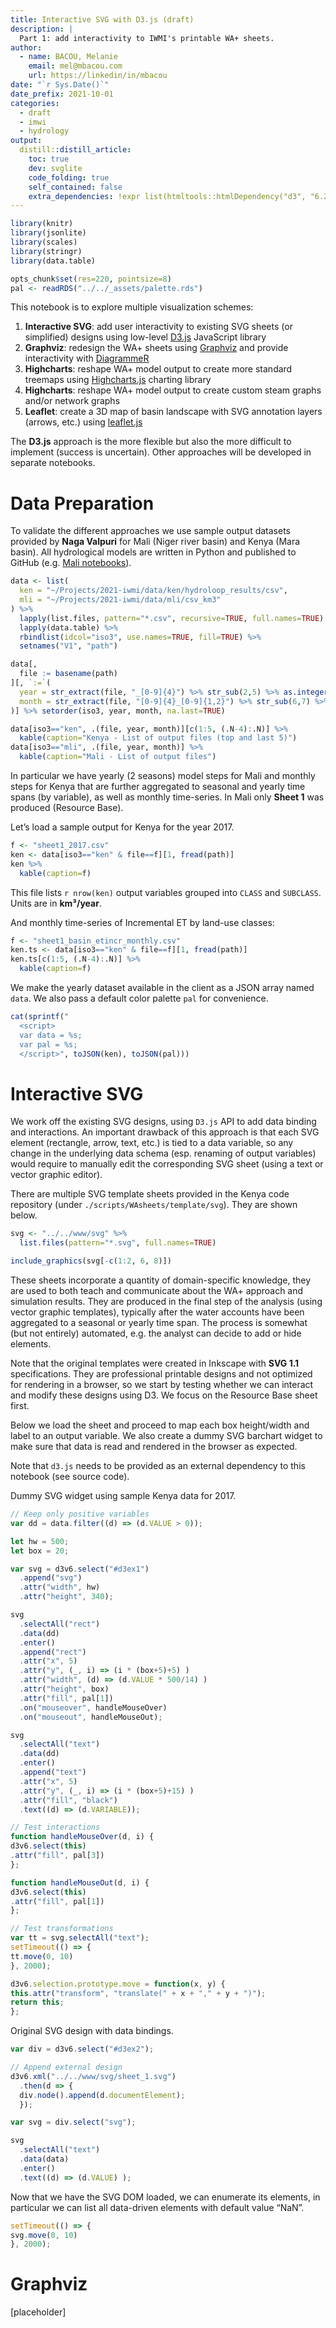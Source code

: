 ```yaml
---
title: Interactive SVG with D3.js (draft)
description: |
  Part 1: add interactivity to IWMI's printable WA+ sheets.
author:
  - name: BACOU, Melanie
    email: mel@mbacou.com
    url: https://linkedin/in/mbacou
date: "`r Sys.Date()`"
date_prefix: 2021-10-01
categories:
  - draft
  - imwi
  - hydrology
output:
  distill::distill_article:
    toc: true
    dev: svglite
    code_folding: true
    self_contained: false
    extra_dependencies: !expr list(htmltools::htmlDependency("d3", "6.2.0", c(href="../../www/js/d3v6-6.2.0"), script="d3.min.js"))
---
```


```r

library(knitr)
library(jsonlite)
library(scales)
library(stringr)
library(data.table)

opts_chunk$set(res=220, pointsize=8)
pal <- readRDS("../../_assets/palette.rds")

```


This notebook is to explore multiple visualization schemes:

1. **Interactive SVG**: add user interactivity to existing SVG sheets (or simplified) designs using low-level [D3.js](https://d3js.org/) JavaScript library
2. **Graphviz**: redesign the WA+ sheets using [Graphviz](https://graphviz.org/) and provide interactivity with [DiagrammeR](https://rich-iannone.github.io/DiagrammeR/)
2. **Highcharts**: reshape WA+ model output to create more standard treemaps using [Highcharts.js](https://www.highcharts.com/) charting library
3. **Highcharts**: reshape WA+ model output to create custom steam graphs and/or network graphs
4. **Leaflet**: create a 3D map of basin landscape with SVG annotation layers (arrows, etc.) using [leaflet.js](https://leafletjs.com/)

The **D3.js** approach is the more flexible but also the more difficult to implement (success is uncertain). Other approaches will be developed in separate notebooks.


# Data Preparation

To validate the different approaches we use sample output datasets provided by **Naga Valpuri** for Mali (Niger river basin) and Kenya (Mara basin). All hydrological models are written in Python and published to GitHub (e.g. [Mali notebooks](https://github.com/wateraccounting/WAPORWA)).

```r

data <- list(
  ken = "~/Projects/2021-iwmi/data/ken/hydroloop_results/csv",
  mli = "~/Projects/2021-iwmi/data/mli/csv_km3"
) %>%
  lapply(list.files, pattern="*.csv", recursive=TRUE, full.names=TRUE) %>%
  lapply(data.table) %>%
  rbindlist(idcol="iso3", use.names=TRUE, fill=TRUE) %>%
  setnames("V1", "path")

data[, 
  file := basename(path)
][, `:=`(
  year = str_extract(file, "_[0-9]{4}") %>% str_sub(2,5) %>% as.integer(),
  month = str_extract(file, "[0-9]{4}_[0-9]{1,2}") %>% str_sub(6,7) %>% as.integer()
)] %>% setorder(iso3, year, month, na.last=TRUE)

data[iso3=="ken", .(file, year, month)][c(1:5, (.N-4):.N)] %>% 
  kable(caption="Kenya - List of output files (top and last 5)")
data[iso3=="mli", .(file, year, month)] %>% 
  kable(caption="Mali - List of output files")

```

In particular we have yearly (2 seasons) model steps for Mali and monthly steps for Kenya that are further aggregated to seasonal and yearly time spans (by variable), as well as monthly time-series. In Mali only **Sheet 1** was produced (Resource Base).

Let's load a sample output for Kenya for the year 2017.

```r

f <- "sheet1_2017.csv"
ken <- data[iso3=="ken" & file==f][1, fread(path)]
ken %>% 
  kable(caption=f)

```

This file lists `r nrow(ken)` output variables grouped into `CLASS` and `SUBCLASS`. Units are in **km³/year**.

And monthly time-series of Incremental ET by land-use classes:

```r

f <- "sheet1_basin_etincr_monthly.csv"
ken.ts <- data[iso3=="ken" & file==f][1, fread(path)]
ken.ts[c(1:5, (.N-4):.N)] %>% 
  kable(caption=f)

```

We make the yearly dataset available in the client as a JSON array named `data`. We also pass a default color palette `pal` for convenience.

```r

cat(sprintf("
  <script> 
  var data = %s;
  var pal = %s;
  </script>", toJSON(ken), toJSON(pal)))

```


# Interactive SVG

We work off the existing SVG designs, using `D3.js` API to add data binding and interactions. An important drawback of this approach is that each SVG element (rectangle, arrow, text, etc.) is tied to a data variable, so any change in the underlying data schema (esp. renaming of output variables) would require to manually edit the corresponding SVG sheet (using a text or vector graphic editor).

There are multiple SVG template sheets provided in the Kenya code repository (under `./scripts/WAsheets/template/svg`). They are shown below.

```r

svg <- "../../www/svg" %>%
  list.files(pattern="*.svg", full.names=TRUE)

include_graphics(svg[-c(1:2, 6, 8)])

```

These sheets incorporate a quantity of domain-specific knowledge, they are used to both teach and communicate about the WA+ approach and simulation results. They are produced in the final step of the analysis (using vector graphic templates), typically after the water accounts have been aggregated to a seasonal or yearly time span. The process is somewhat (but not entirely) automated, e.g. the analyst can decide to add or hide elements.

Note that the original templates were created in Inkscape with **SVG 1.1** specifications. They are professional printable designs and not optimized for rendering in a browser, so we start by testing whether we can interact and modify these designs using D3. We focus on the Resource Base sheet first. 

Below we load the sheet and proceed to map each box height/width and label to an output variable. We also create a dummy SVG barchart widget to make sure that data is read and rendered in the browser as expected.

Note that `d3.js` needs to be provided as an external dependency to this notebook (see source code).

Dummy SVG widget using sample Kenya data for 2017.

<div id="d3ex1" class="l-body" height="auto"></div>

```js

// Keep only positive variables
var dd = data.filter((d) => (d.VALUE > 0));

let hw = 500;
let box = 20;

var svg = d3v6.select("#d3ex1")
  .append("svg")
  .attr("width", hw)
  .attr("height", 340); 

svg  
  .selectAll("rect")
  .data(dd)
  .enter()
  .append("rect")
  .attr("x", 5)
  .attr("y", (_, i) => (i * (box+5)+5) )
  .attr("width", (d) => (d.VALUE * 500/14) )
  .attr("height", box)
  .attr("fill", pal[1])
  .on("mouseover", handleMouseOver)
  .on("mouseout", handleMouseOut);

svg
  .selectAll("text")
  .data(dd)
  .enter()
  .append("text")
  .attr("x", 5)
  .attr("y", (_, i) => (i * (box+5)+15) )
  .attr("fill", "black")
  .text((d) => (d.VARIABLE));

// Test interactions
function handleMouseOver(d, i) {
d3v6.select(this)
.attr("fill", pal[3])
};

function handleMouseOut(d, i) {
d3v6.select(this)
.attr("fill", pal[1])
};

// Test transformations
var tt = svg.selectAll("text");
setTimeout(() => {
tt.move(0, 10)
}, 2000);

d3v6.selection.prototype.move = function(x, y) {
this.attr("transform", "translate(" + x + "," + y + ")");
return this;
};


```

Original SVG design with data bindings.

<div id="d3ex2" class="l-body"></div>

```js

var div = d3v6.select("#d3ex2");

// Append external design
d3v6.xml("../../www/svg/sheet_1.svg")
  .then(d => {
  div.node().append(d.documentElement);
  });

var svg = div.select("svg");

svg
  .selectAll("text")
  .data(data)
  .enter()
  .text((d) => (d.VALUE) );

```

Now that we have the SVG DOM loaded, we can enumerate its elements, in particular we can list all data-driven elements with default value "NaN".

```js

setTimeout(() => {
svg.move(0, 10)
}, 2000);

```


# Graphviz

[placeholder]

